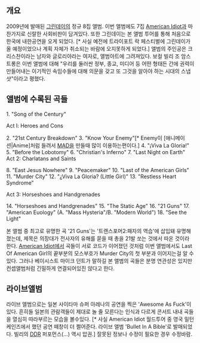 == 개요 ==
2009년에 발매된 [[그린데이]]의 정규 8집 앨범. 이번 앨범에도 7집 [[American Idiot]]과 마찬가지로 신랄한 사회비판이 담겨있다. 또한 그린데이는 본 앨범 투어를 통해 처음으로 한국에 내한공연을 오게 되었다. [* 사실 예전에 트라이포트 락 페스티벌에 그린데이가 올 예정이었으나 계획 자체가 취소되는 바람에 오지못하게 되었다.] 앨범의 주인공은 크리스찬이라는 남자와 글로리아라는 여자로, 앨범아트에 그려져있다. 보컬 빌리 조 암스트롱은 이번 앨범에 대해 "우리를 둘러싼 정부, 종교, 미디어 등 어떤 형태든 간에 권력이 만들어내는 이기적인 속임수들에 대해 의문을 갖고 또 그것을 알아야 하는 시대의 스냅샷"이라고 평했다.
== 앨범에 수록된 곡들 ==

1. "Song of the Century"   

Act Ⅰ: Heroes and Cons
 
2. "21st Century Breakdown"  
3. "Know Your Enemy"[* Enemy이 [애니메이션|Anime]처럼 들려서 [[MAD]]을 만들때 많이 이용하는편이다.]
4. "¡Viva La Gloria!"    
5. "Before the Lobotomy"    
6. "Christian's Inferno"    
7. "Last Night on Earth"   
Act 2: Charlatans and Saints

8. "East Jesus Nowhere"    
9. "Peacemaker"   
10. "Last of the American Girls"   
11. "Murder City"    
12. "¿Viva La Gloria? (Little Girl)"   
13. "Restless Heart Syndrome"    

Act 3: Horseshoes and Handgrenades

14. "Horseshoes and Handgrenades"    
15. "The Static Age"    
16. "21 Guns" 
17. "American Euology" (A. "Mass Hysteria"/B. "Modern World")   
18. "See the Light"  

본 앨범 중 최고로 유명한 곡 '21 Guns'는 '트랜스포머2:패자의 역습'에 삽입돼 유명해졌는데, 제목은 의장대가 전사자의 유해를 묻을 때 총을 21발 쏘는 것에서 따온 것이라 한다. [[American Idiot]]에서 곡들이 서로 코드가 이어졌던 것처럼 이번 앨범에서도 Last Of American Girl의 끝부분의 모스부호가 Murder City의 첫 부분과 이어지는걸 알 수 있다. 그러나 베이시스트 마이크 던트가 말하길 본 앨범의 곡들은 분명 연관성은 있지만 컨셉앨범처럼 긴밀하게 연결되어있진 않다고 한다.

== 라이브앨범 ==
라이브 앨범으로는 일본 사이타마 슈퍼 아레나의 공연을 찍은 'Awesome As Fuck'이 있다. 
흔히들 일본의 관람객들이 제대로 놀 줄 모른다는 인식과 다르게 콘서트 내내 곡들을 열심히 따라부르는 모습을 볼수있다. [* 사실 American Idiot 월드투어 중 영국 밀턴 케인즈에서 했던 공연 떼창이 더 쩔어준다. 라이브 앨범 'Bullet In A Bible'로 발매되었다. 빌리의 [[DDR]] 퍼포먼스(...) 역시 압권.]
잘못된 정보나 수정이 필요한 경우 수정바람.
